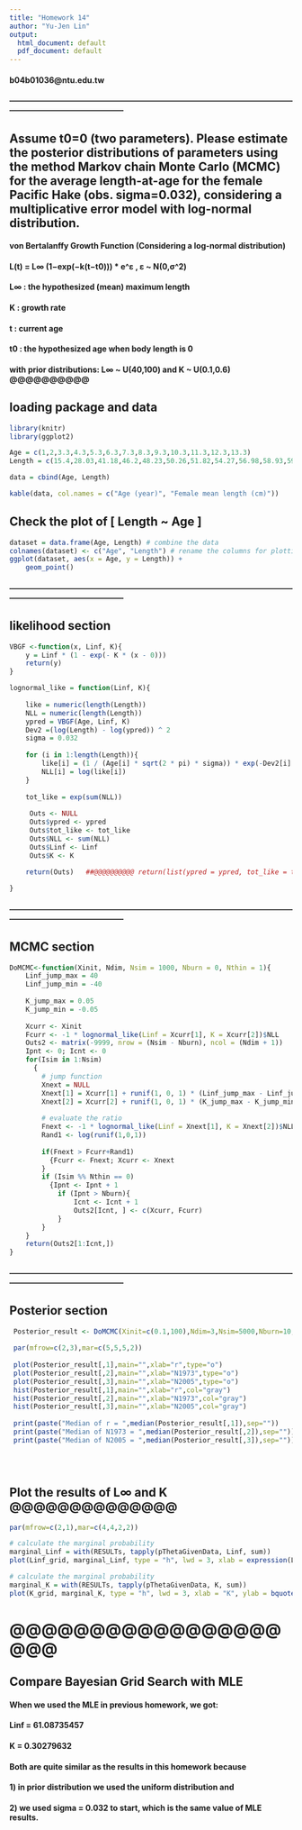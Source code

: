 ```yaml
---
title: "Homework 14"
author: "Yu-Jen Lin"
output:
  html_document: default
  pdf_document: default
---
```

#### b04b01036@ntu.edu.tw
#### --------------------------------------------------------------------------------------------------------------------------------------------------------



## Assume t0=0 (two parameters). Please estimate the posterior distributions of parameters using the method Markov chain Monte Carlo (MCMC) for the average length-at-age for the female Pacific Hake (obs. sigma=0.032), considering a multiplicative error model with log-normal distribution.

#### von Bertalanffy Growth Function (Considering a log-normal distribution)
#### L(t) = L∞ (1−exp(−k(t−t0))) * e^ε   ,   ε ~ N(0,σ^2)

#### L∞ : the hypothesized (mean) maximum length
####  K : growth rate
####  t : current age
#### t0 : the hypothesized age when body length is 0

#### with prior distributions: L∞ ~ U(40,100) and K ~ U(0.1,0.6)   @@@@@@@@@@

## loading package and data
```r
library(knitr)
library(ggplot2)

Age = c(1,2,3.3,4.3,5.3,6.3,7.3,8.3,9.3,10.3,11.3,12.3,13.3)
Length = c(15.4,28.03,41.18,46.2,48.23,50.26,51.82,54.27,56.98,58.93,59,60.91,61.83)

data = cbind(Age, Length)

kable(data, col.names = c("Age (year)", "Female mean length (cm)"))
```

## Check the plot of [ Length ~ Age ]
```r
dataset = data.frame(Age, Length) # combine the data
colnames(dataset) <- c("Age", "Length") # rename the columns for plotting
ggplot(dataset, aes(x = Age, y = Length)) +
    geom_point()
```

#### --------------------------------------------------------------------------------------------------------------------------------------------------------

## likelihood section
```r
VBGF <-function(x, Linf, K){
    y = Linf * (1 - exp(- K * (x - 0)))
    return(y)
}

lognormal_like = function(Linf, K){
    
    like = numeric(length(Length))
    NLL = numeric(length(Length))
    ypred = VBGF(Age, Linf, K)
    Dev2 =(log(Length) - log(ypred)) ^ 2
    sigma = 0.032
    
    for (i in 1:length(Length)){
        like[i] = (1 / (Age[i] * sqrt(2 * pi) * sigma)) * exp(-Dev2[i] / (2 * sigma ^ 2))
        NLL[i] = log(like[i])
    }
    
    tot_like = exp(sum(NLL))
    
     Outs <- NULL
     Outs$ypred <- ypred
     Outs$tot_like <- tot_like
     Outs$NLL <- sum(NLL)
     Outs$Linf <- Linf
     Outs$K <- K 
    
    return(Outs)   ##@@@@@@@@@@ return(list(ypred = ypred, tot_like = tot_like, NLL = sum(NLL)))

}
```



#### --------------------------------------------------------------------------------------------------------------------------------------------------------

## MCMC section
```r
DoMCMC<-function(Xinit, Ndim, Nsim = 1000, Nburn = 0, Nthin = 1){  
    Linf_jump_max = 40
    Linf_jump_min = -40
    
    K_jump_max = 0.05
    K_jump_min = -0.05
    
    Xcurr <- Xinit
    Fcurr <- -1 * lognormal_like(Linf = Xcurr[1], K = Xcurr[2])$NLL
    Outs2 <- matrix(-9999, nrow = (Nsim - Nburn), ncol = (Ndim + 1))
    Ipnt <- 0; Icnt <- 0
    for(Isim in 1:Nsim)
      { 
        # jump function
        Xnext = NULL
        Xnext[1] = Xcurr[1] + runif(1, 0, 1) * (Linf_jump_max - Linf_jump_min) + Linf_jump_min 
        Xnext[2] = Xcurr[2] + runif(1, 0, 1) * (K_jump_max - K_jump_min) + K_jump_min
        
        # evaluate the ratio
        Fnext <- -1 * lognormal_like(Linf = Xnext[1], K = Xnext[2])$NLL
        Rand1 <- log(runif(1,0,1))
        
        if(Fnext > Fcurr+Rand1)
          {Fcurr <- Fnext; Xcurr <- Xnext 
        } 
        if (Isim %% Nthin == 0)
          {Ipnt <- Ipnt + 1
            if (Ipnt > Nburn){
                Icnt <- Icnt + 1
                Outs2[Icnt, ] <- c(Xcurr, Fcurr)
            }
        }
    }
    return(Outs2[1:Icnt,])
}


```

#### --------------------------------------------------------------------------------------------------------------------------------------------------------

## Posterior section
```r

 Posterior_result <- DoMCMC(Xinit=c(0.1,100),Ndim=3,Nsim=5000,Nburn=10,Nthin=1)
 
 par(mfrow=c(2,3),mar=c(5,5,5,2))
 
 plot(Posterior_result[,1],main="",xlab="r",type="o")
 plot(Posterior_result[,2],main="",xlab="N1973",type="o")
 plot(Posterior_result[,3],main="",xlab="N2005",type="o")
 hist(Posterior_result[,1],main="",xlab="r",col="gray")
 hist(Posterior_result[,2],main="",xlab="N1973",col="gray")
 hist(Posterior_result[,3],main="",xlab="N2005",col="gray")
 
 print(paste("Median of r = ",median(Posterior_result[,1]),sep=""))
 print(paste("Median of N1973 = ",median(Posterior_result[,2]),sep=""))
 print(paste("Median of N2005 = ",median(Posterior_result[,3]),sep=""))
 




```

## Plot the results of L∞ and K @@@@@@@@@@@@@@
```r
par(mfrow=c(2,1),mar=c(4,4,2,2))

# calculate the marginal probability
marginal_Linf = with(RESULTs, tapply(pThetaGivenData, Linf, sum))
plot(Linf_grid, marginal_Linf, type = "h", lwd = 3, xlab = expression(L[infinity]), ylab = bquote(paste("p(", theta, "|D)"))) 

# calculate the marginal probability
marginal_K = with(RESULTs, tapply(pThetaGivenData, K, sum))
plot(K_grid, marginal_K, type = "h", lwd = 3, xlab = "K", ylab = bquote(paste("p(", theta, "|D)")))
```



# @@@@@@@@@@@@@@@@@@@@


## Compare Bayesian Grid Search with MLE

#### When we used the MLE in previous homework, we got:
#### Linf = 61.08735457
#### K = 0.30279632
#### Both are quite similar as the results in this homework because
#### 1) in prior distribution we used the uniform distribution and
#### 2) we used sigma = 0.032 to start, which is the same value of MLE results.



















